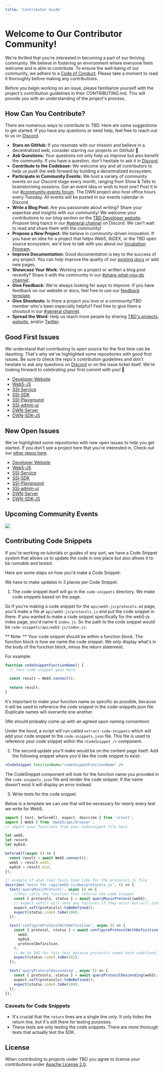 ```yaml
---
title: 'Contributor Guide'
---
```



# Welcome to Our Contributor Community!

We're thrilled that you're interested in becoming a part of our thriving community. We believe in fostering an environment where everyone feels welcome and is able to contribute. To ensure the well-being of our community, we adhere to a [Code of Conduct](/open-source/code-of-conduct). Please take a moment to read it thoroughly before making any contributions.

Before you begin working on an issue, please familiarize yourself with the project's contribution guidelines in their CONTRIBUTING.md. This will provide you with an understanding of the project's process.

## How Can You Contribute?

There are numerous ways to contribute to TBD. Here are some suggestions to get started. If you have any questions or need help, feel free to reach out to us on [Discord](https://discord.gg/tbd).

- **Stars on GitHub:** If you resonate with our mission and believe in a decentralized web, consider starring our projects on GitHub! 🌟
- **Ask Questions:** Your questions not only help us improve but also benefit the community. If you have a question, don't hesitate to ask it in [Discord](https://discord.gg/tbd).
- **Contribute to the Codebase:** We welcome any and all contributors to help us push the web forward by building a decentralized ecosystem.
- **Participate in Community Events:** We host a variety of community events on our Discord stage every month, ranging from Show & Tells to brainstorming sessions. Got an event idea or wish to host one? Post it in our [#community-events forum](https://discord.com/channels/937858703112155166/1101192919706255430). The DWN project also host office hours every Tuesday. All events will be posted in our events calendar in Discord.
- **Write a Blog Post:** Are you passionate about writing? Share your expertise and insights with our community! We welcome your contributions to our blog section on the [TBD Developer website](https://developer.tbd.website/blog). Propose blog topics in our [#general channel](https://discord.com/channels/937858703112155166/937858703820980296) on Discord. We can't wait to read and share them with the community!
- **Propose a New Project:** We believe in community-driven innovation. If you have an idea for a project that helps Web5, tbDEX, or the TBD open source ecosystem, we'd love to talk with you about our [Incubation Program](https://developer.tbd.website/open-source/incubation).
- **Improve Documentation:** Good documentation is key to the success of any project. You can help improve the quality of our [existing docs](https://github.com/TBD54566975/developer.tbd.website/tree/main/docs) or add new pages.
- **Showcase Your Work:** Working on a project or written a blog post recently? Share it with the community in our [#share-what-you-do channel](https://discord.com/channels/937858703112155166/1098207585661878402).
- **Give Feedback:** We're always looking for ways to improve. If you have feedback on our website or docs, feel free to use our [feedback template](https://github.com/TBD54566975/developer.tbd.website/issues/new/choose).
- **Give Shoutouts:** Is there a project you love or a community/TBD member who's been especially helpful? Feel free to give them a shoutout in our [#general channel](https://discord.com/channels/937858703112155166/937858703820980296).
- **Spread the Word:** Help us reach more people by sharing [TBD's projects](https://github.com/TBD54566975), [website](https://developer.tbd.website/docs/), and/or [Twitter](https://twitter.com/TBDDev).

## Good First Issues

We understand that contributing to open source for the first time can be daunting. That's why we've highlighted some repositories with good first issues. Be sure to check the repo's contribution guidelines and don't hesitate to ask any questions on [Discord](https://discord.gg/tbd) or on the issue ticket itself. We're looking forward to celebrating your first commit with you! 🎉

- [Developer Website](https://github.com/TBD54566975/developer.tbd.website/issues?q=is%3Aopen+label%3A%22good+first+issue%22+no%3Aassignee)
- [Web5-JS](https://github.com/TBD54566975/web5-js/issues?q=is%3Aissue+is%3Aopen+no%3Aassignee+label%3A%22good+first+issue%22)
- [SSI-Service](https://github.com/TBD54566975/ssi-service/issues?q=is%3Aissue+is%3Aopen+no%3Aassignee+label%3A%22good+first+issue%22)
- [SSI-SDK](https://github.com/TBD54566975/ssi-sdk/issues?q=is%3Aissue+is%3Aopen+no%3Aassignee+label%3A%22good+first+issue%22)
- [SSI-Playground](https://github.com/TBD54566975/ssi-playground/issues?q=is%3Aissue+is%3Aopen+no%3Aassignee+label%3A%22good+first+issue%22)
- [SSI-admin-ui](https://github.com/TBD54566975/ssi-admin-ui/issues?q=is%3Aissue+is%3Aopen+no%3Aassignee+label%3A%22good+first+issue%22)
- [DWN-Server](https://github.com/TBD54566975/dwn-server/issues?q=is%3Aissue+is%3Aopen+no%3Aassignee+label%3A%22good+first+issue%22)
- [DWN-SDK-JS](https://github.com/TBD54566975/dwn-sdk-js/issues?q=is%3Aissue+is%3Aopen+no%3Aassignee+label%3A%22good+first+issue%22)

## New Open Issues

We've highlighted some repositories with new open issues to help you get started. If you don't see a project here that you're interested in, Check out our [other repos here](https://github.com/orgs/TBD54566975/repositories).

- [Developer Website](https://github.com/TBD54566975/developer.tbd.website/issues?q=is%3Aopen+is%3Aissue)
- [Web5-JS](https://github.com/TBD54566975/web5-js/issues?q=is%3Aissue+is%3Aopen+no%3Aassignee)
- [SSI-Service](https://github.com/TBD54566975/ssi-service/issues?q=is%3Aissue+is%3Aopen+no%3Aassignee)
- [SSI-SDK](https://github.com/TBD54566975/ssi-sdk/issues?q=is%3Aissue+is%3Aopen+no%3Aassignee)
- [SSI-Playground](https://github.com/TBD54566975/ssi-playground/issues?q=is%3Aissue+is%3Aopen+no%3Aassignee)
- [SSI-admin-ui](https://github.com/TBD54566975/ssi-admin-ui/issues?q=is%3Aissue+is%3Aopen+no%3Aassignee)
- [DWN-Server](https://github.com/TBD54566975/dwn-server/issues?q=is%3Aissue+is%3Aopen+no%3Aassignee)
- [DWN-SDK-JS](https://github.com/TBD54566975/dwn-sdk-js/issues?q=is%3Aissue+is%3Aopen+no%3Aassignee)

## Upcoming Community Events

<a href="https://discord.com/events/937858703112155166/1145899363864944802">
  <img
    style={{ height: '446px' }}
    src="https://hackmd.io/_uploads/HJyTp-A0n.png"
  />
</a>

## Contributing Code Snippets
If you're working on tutorials or guides of any sort, we have a Code Snippet system that allows us to update the code in one place but also allows it to be runnable and tested.

Here are some steps on how you'd make a Code Snippet:

We have to make updates in 3 places per Code Snippet.

1. The code snippet itself will go in the `code-snippets` directory. We make code snippets based on the page.

So if you're making a code snippet for the `api/web5-js/protocols.md` page, you'd make a file at `api/web5-js/protocols.js` and put the code snippet in there.
If you wanted to make a code snippet specifically for the web5-js index page, you'd name it `index.js`. So the path to the code snippet would be `code-snippets/api/web5-js/index.js`.

** Note: **
Your code snippet should be within a function block. The function block is how we name the code snippet. We only display what's in the body of the function block, minus the return statement.

For example:

```js
function codeSnippetFunctionName() {
  // Your code snippet goes here

  const result = Web5.connect();
  
  return result;
}
```

It's important to make your function name as specific as possible, because it will be used to reference the code snippet in the code-snippets.json file. Duplicate names will overwrite one another.

(We should probably come up with an agreed upon naming convention)


Under the hood, a script will run called `extract-code-snippets` which will add your code snippet to the `code-snippets.json` file. This file is used to reference your code snippet within the `<CodeSnippet />` component.

2. The second update you'll make would be on the content page itself. Add the following snippet where you'd like the code snippet to exist:

```jsx
<CodeSnippet functionName="codeSnippetFunctionName" />
```

The CodeSnippet component will look for the function name you provided in the `code-snippets.json` file and render the code snippet. If the name doesn't exist it will display an error instead.

3. Write tests for the code snippet.

Below is a template we can use that will be necessary for nearly every test we write for Web5.

```js
import { test, beforeAll, expect, describe } from 'vitest';
import { Web5 } from '@web5/api/browser';
// import your functions from your codesnippet file here

let web5;
let record;
let myDid;

beforeAll(async () => {
  const result = await Web5.connect();
  web5 = result.web5;
  myDid = result.did;
});

// example of what real tests look like for the protocols.js file
describe('tests for /api/web5-js/dwn/protocols.js', () => {
  test('queryMusicProtocol', async () => {
    //this calls the function that returns the code snippet
    const { protocols, status } = await queryMusicProtocol(web5);
    // expect.soft() will note any failures if they occur but will continue running the test
    expect.soft(protocols).toBeDefined();
    expect(status.code).toBe(200);
  });

  test('configureProtocolWithDefinition', async () => {
    const { protocol, status } = await configureProtocolWithDefinition(
      web5,
      myDid,
      protocolDefinition,
    );
    // We do 202 for this test because protocols comes back undefined, need to check if this is expected behavior.
    expect(status.code).toBe(202);
  });

  test('queryProtocolDescending', async () => {
    const { protocols, status } = await queryProtocolDescending(web5);
    expect.soft(protocols).toBeDefined();
    expect(status.code).toBe(200);
  });
});
```

### Caveats for Code Snippets

- It's crucial that the `return` lines are a single line only. It only hides the return line, but it's still there for testing purposes.
- These tests are only testing the code snippets. There are more thorough tests that actually test the SDK.


## License

When contributing to projects under TBD you agree to license your contributions under [Apache License 2.0](https://github.com/TBD54566975/tbd-project-template/blob/main/LICENSE).

<Community />
